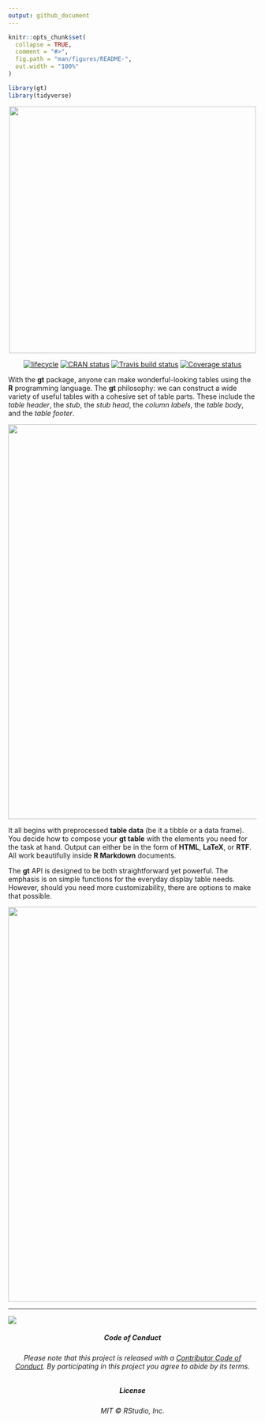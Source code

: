 ```yaml
---
output: github_document
---
```


<!-- README.md is generated from README.Rmd. Please edit that file -->

```r
knitr::opts_chunk$set(
  collapse = TRUE,
  comment = "#>",
  fig.path = "man/figures/README-",
  out.width = "100%"
)
```

```r
library(gt)
library(tidyverse)
```

<p align="center"><img src="man/figures/gt_hex_logo.svg" height="500px"></p>

<p align="center">[![lifecycle](https://img.shields.io/badge/lifecycle-maturing-blue.svg)](https://www.tidyverse.org/lifecycle/#maturing)
[![CRAN status](https://www.r-pkg.org/badges/version/gt)](https://cran.r-project.org/package=gt)
[![Travis build status](https://travis-ci.com/rstudio/gt.svg?token=P7T9dzi5RLEq9j2Yepx5&branch=master)](https://travis-ci.com/rstudio/gt)
[![Coverage status](https://codecov.io/gh/rstudio/gt/branch/master/graph/badge.svg)](https://codecov.io/github/rstudio/gt?branch=master)</p>

With the **gt** package, anyone can make wonderful-looking tables using the **R** programming language. The **gt** philosophy: we can construct a wide variety of useful tables with a cohesive set of table parts. These include the *table header*, the *stub*, the *stub head*, the *column labels*, the *table body*, and the *table footer*.

<p align="center"><img src="man/figures/gt_parts_of_a_table.svg" width="800px"></p>

It all begins with preprocessed **table data** (be it a tibble or a data frame). You decide how to compose your **gt table** with the elements you need for the task at hand. Output can either be in the form of **HTML**, **LaTeX**, or **RTF**. All work beautifully inside **R Markdown** documents.

The **gt** API is designed to be both straightforward yet powerful. The emphasis is on simple functions for the everyday display table needs. However, should you need more customizability, there are options to make that possible.

<p align="center"><img src="man/figures/gt_functions.svg" width="800px"></p>

***

<img src="man/figures/gt_tables.png">

<h5 align="center">Code of Conduct</h5>

<h6 align="center">Please note that this project is released with a [Contributor Code of Conduct](CODE_OF_CONDUCT.md). By participating in this project you agree to abide by its terms.</h6>

<h5 align="center">License</h5>

<h6 align="center">MIT &copy; RStudio, Inc.</h6>

